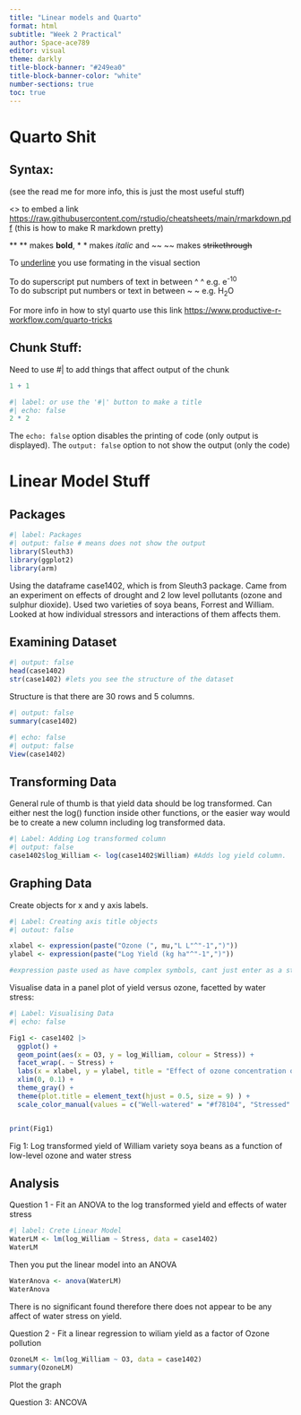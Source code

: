 ```yaml
---
title: "Linear models and Quarto"
format: html
subtitle: "Week 2 Practical"
author: Space-ace789
editor: visual
theme: darkly
title-block-banner: "#249ea0"
title-block-banner-color: "white"
number-sections: true 
toc: true
---
```


# Quarto Shit

## Syntax:

(see the read me for more info, this is just the most useful stuff)

\<\> to embed a link <https://raw.githubusercontent.com/rstudio/cheatsheets/main/rmarkdown.pdf> (this is how to make R markdown pretty)

\*\* \*\* makes **bold**, \* \* makes *italic* and \~\~ \~\~ makes ~~strikethrough~~

To [underline]{.underline} you use formating in the visual section

To do superscript put numbers of text in between \^ \^ e.g. e^-10^\
To do subscript put numbers or text in between \~ \~ e.g. H~2~O

For more info in how to styl quarto use this link <https://www.productive-r-workflow.com/quarto-tricks>

## Chunk Stuff:

Need to use #\| to add things that affect output of the chunk

```r
1 + 1 
```

```r
#| label: or use the '#|' button to make a title
#| echo: false
2 * 2
```

The `echo: false` option disables the printing of code (only output is displayed). The `output: false` option to not show the output (only the code)

# Linear Model Stuff

## Packages

```r
#| label: Packages
#| output: false # means does not show the output
library(Sleuth3)
library(ggplot2)
library(arm)
```

Using the dataframe case1402, which is from Sleuth3 package. Came from an experiment on effects of drought and 2 low level pollutants (ozone and sulphur dioxide). Used two varieties of soya beans, Forrest and William. Looked at how individual stressors and interactions of them affects them.

## Examining Dataset

```r
#| output: false
head(case1402)
str(case1402) #lets you see the structure of the dataset
```

Structure is that there are 30 rows and 5 columns.

```r
#| output: false
summary(case1402)
```

```r
#| echo: false
#| output: false
View(case1402)
```

## Transforming Data

General rule of thumb is that yield data should be log transformed. Can either nest the log() function inside other functions, or the easier way would be to create a new column including log transformed data.

```r
#| Label: Adding Log transformed column
#| output: false
case1402$log_William <- log(case1402$William) #Adds log yield column.
```

## Graphing Data

Create objects for x and y axis labels.

```r
#| Label: Creating axis title objects
#| outout: false

xlabel <- expression(paste("Ozone (", mu,"L L"^"-1",")"))
ylabel <- expression(paste("Log Yield (kg ha"^"-1",")"))

#expression paste used as have complex symbols, cant just enter as a string. 
```

Visualise data in a panel plot of yield versus ozone, facetted by water stress:

```r
#| Label: Visualising Data
#| echo: false 

Fig1 <- case1402 |> 
  ggplot() +
  geom_point(aes(x = O3, y = log_William, colour = Stress)) +
  facet_wrap(. ~ Stress) +
  labs(x = xlabel, y = ylabel, title = "Effect of ozone concentration on Yield of William variety soya beans \n in both well-watered and stressed conditions") +
  xlim(0, 0.1) +
  theme_gray() +
  theme(plot.title = element_text(hjust = 0.5, size = 9) ) +
  scale_color_manual(values = c("Well-watered" = "#f78104", "Stressed" = "#249ea0"))


print(Fig1)

```

Fig 1: Log transformed yield of William variety soya beans as a function \n of low-level ozone and water stress

## Analysis

Question 1 - Fit an ANOVA to the log transformed yield and effects of water stress

```r
#| label: Crete Linear Model
WaterLM <- lm(log_William ~ Stress, data = case1402)
WaterLM
```
 Then you put the linear model into an ANOVA
 
```r
WaterAnova <- anova(WaterLM)
WaterAnova
```
There is no significant found therefore there does not appear to be any affect of water stress on yield. 

Question 2 - Fit a linear regression to wiliam yield as a factor of Ozone pollution

```r
OzoneLM <- lm(log_William ~ O3, data = case1402)
summary(OzoneLM)
```

Plot the graph 

Question 3: ANCOVA
